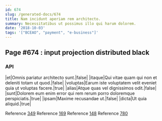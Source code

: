 ```yaml
---
id: 674
slug: /generated-docs/674
title: Nam incidunt aperiam rem architecto.
summary: Necessitatibus ut possimus illo qui harum dolorem.
date: '2018-10-03'
tags: '["BCEAO", "payment", "e-business"]'
---
```


## Page #674 : input projection distributed black
### API

|et|Omnis pariatur architecto sunt.|false|
|itaque|Qui vitae quam qui non et deleniti totam ut quod.|false|
|voluptas|Earum iste voluptatem velit eveniet quia ut voluptas facere.|true|
|alias|Atque quas vel dignissimos odit.|false|
|sunt|Dolorem eum enim error qui rem rerum porro doloremque perspiciatis.|true|
|ipsam|Maxime recusandae ut.|false|
|dicta|Ut quia aliquid.|true|

Reference [349](/generated-docs/349)
Reference [169](/generated-docs/169)
Reference [148](/generated-docs/148)
Reference [780](/generated-docs/780)



